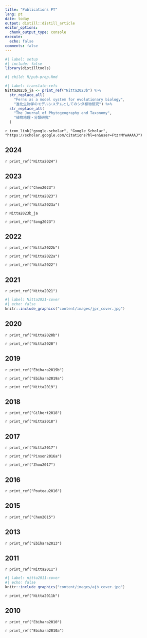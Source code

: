 ```yaml
---
title: "Publications PT"
lang: pt
date: today
output: distill::distill_article
editor_options: 
  chunk_output_type: console
execute:
  echo: false
comments: false
---
```


```r
#| label: setup
#| include: false
library(distilltools)
```

```r
#| child: R/pub-prep.Rmd
```

```r
#| label: translate-refs
Nitta2023b_ja <- print_ref("Nitta2023b") %>%
  str_replace_all(
    "Ferns as a model system for evolutionary biology",
    "進化生物学のモデルシステムとしてのシダ植物研究") %>% 
  str_replace_all(
    "The Journal of Phytogeography and Taxonomy",
    "植物地理・分類研究"
  )
```

`r icon_link("google-scholar", "Google Scholar", "https://scholar.google.com/citations?hl=en&user=FtzrMYwAAAAJ")`  

<!-- Manually add forthcoming pubs, e.g. 

## 近刊 

**Nitta, J. H.**, S. W. Laffan, B. D. Mishler, and W. Iwasaki. "canaper: Categorical analysis of neo- and paleo-endemism in R". In-press, *Ecography*.

`r icon_link(text = "Preprint", url = "https://www.biorxiv.org/content/10.1101/2022.10.06.511072v1")`
`r icon_link(icon = "github", text = "Code", url = "https://github.com/ropensci/canaper")` !-->

## 2024

`r print_ref("Nitta2024")`

## 2023

`r print_ref("Chen2023")`

`r print_ref("Nitta2023")`

`r print_ref("Nitta2023a")`

`r Nitta2023b_ja`

`r print_ref("Song2023")`

## 2022

`r print_ref("Nitta2022b")`

`r print_ref("Nitta2022a")`

`r print_ref("Nitta2022")`

## 2021

`r print_ref("Nitta2021")`

<aside>
```r
#| label: Nitta2021-cover
#| echo: false
knitr::include_graphics("content/images/jpr_cover.jpg")
```
</aside>

## 2020

`r print_ref("Nitta2020b")`

`r print_ref("Nitta2020")`

## 2019

`r print_ref("Ebihara2019b")`

`r print_ref("Ebihara2019a")`

`r print_ref("Nitta2019")`

## 2018

`r print_ref("Gilbert2018")`

`r print_ref("Nitta2018")`

## 2017

`r print_ref("Nitta2017")`

`r print_ref("Pinson2016a")`

`r print_ref("Zhou2017")`

## 2016

`r print_ref("Pouteau2016")`

## 2015

`r print_ref("Chen2015")`

## 2013

`r print_ref("Ebihara2013")`

## 2011

`r print_ref("Nitta2011")`

<aside>
```r
#| label: nitta2011-cover
#| echo: false
knitr::include_graphics("content/images/ajb_cover.jpg")
```
</aside>

`r print_ref("Nitta2011b")`

## 2010

`r print_ref("Ebihara2010")`

`r print_ref("Ebihara2010a")`


